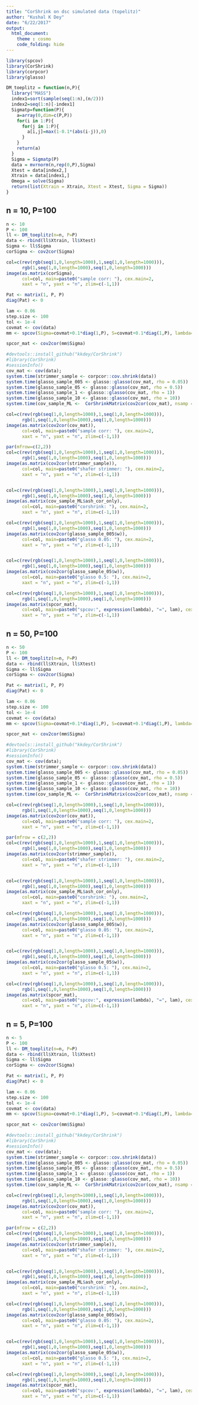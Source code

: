 ```yaml
---
title: "CorShrink on dsc simulated data (topelitz)"
author: "Kushal K Dey"
date: "6/22/2017"
output: 
  html_document:
    theme : cosmo
    code_folding: hide
---
```


```r
library(spcov)
library(CorShrink)
library(corpcor)
library(glasso)
```

```r
DM_toeplitz = function(n,P){
  library("MASS")
  index1=sort(sample(seq(1:n),(n/2)))
  index2=seq(1:n)[-index1]
  Sigmatp=function(P){
    a=array(0,dim=c(P,P))
    for(i in 1:P){
      for(j in 1:P){
        a[i,j]=max(1-0.1*(abs(i-j)),0)
      }
    }
    return(a)
  }
  Sigma = Sigmatp(P)
  data = mvrnorm(n,rep(0,P),Sigma)
  Xtest = data[index2,]
  Xtrain = data[index1,]
  Omega = solve(Sigma)
  return(list(Xtrain = Xtrain, Xtest = Xtest, Sigma = Sigma))
}

```

## n = 10, P=100

```r
n <- 10
P <- 100
ll <- DM_toeplitz(n=n, P=P)
data <- rbind(ll$Xtrain, ll$Xtest)
Sigma <- ll$Sigma
corSigma <- cov2cor(Sigma)
```

```r

col=c(rev(rgb(seq(1,0,length=1000),1,seq(1,0,length=1000))),
      rgb(1,seq(1,0,length=1000),seq(1,0,length=1000)))
image(as.matrix(corSigma),
      col=col, main=paste0("sample corr: "), cex.main=2,
      xaxt = "n", yaxt = "n", zlim=c(-1,1))
```


```r
Pat <- matrix(1, P, P)
diag(Pat) <- 0
```

```r
lam <- 0.06
step.size <- 100
tol <- 1e-4
covmat <- cov(data)
mm <- spcov(Sigma=covmat+0.1*diag(1,P), S=covmat+0.1*diag(1,P), lambda=lam * Pat,step.size=step.size, n.inner.steps=200, thr.inner=0, tol.outer=tol, trace=1)
```

```r
spcor_mat <- cov2cor(mm$Sigma)
```

```r
#devtools::install_github("kkdey/CorShrink")
#library(CorShrink)
#sessionInfo()
cov_mat <- cov(data);
system.time(strimmer_sample <- corpcor::cov.shrink(data))
system.time(glasso_sample_005 <- glasso::glasso(cov_mat, rho = 0.05))
system.time(glasso_sample_05 <- glasso::glasso(cov_mat, rho = 0.5))
system.time(glasso_sample_1 <- glasso::glasso(cov_mat, rho = 1))
system.time(glasso_sample_10 <- glasso::glasso(cov_mat, rho = 10))
system.time(cov_sample_ML <-  CorShrinkMatrix(cov2cor(cov_mat), nsamp = matrix(n, P, P), ash.control = list(mixcompdist = "normal", nullweight = 100)))
```

```r

col=c(rev(rgb(seq(1,0,length=1000),1,seq(1,0,length=1000))),
      rgb(1,seq(1,0,length=1000),seq(1,0,length=1000)))
image(as.matrix(cov2cor(cov_mat)),
      col=col, main=paste0("sample corr: "), cex.main=2,
      xaxt = "n", yaxt = "n", zlim=c(-1,1))
```

```r
par(mfrow=c(2,2))
col=c(rev(rgb(seq(1,0,length=1000),1,seq(1,0,length=1000))),
      rgb(1,seq(1,0,length=1000),seq(1,0,length=1000)))
image(as.matrix(cov2cor(strimmer_sample)),
      col=col, main=paste0("shafer strimmer: "), cex.main=2,
      xaxt = "n", yaxt = "n", zlim=c(-1,1))


col=c(rev(rgb(seq(1,0,length=1000),1,seq(1,0,length=1000))),
      rgb(1,seq(1,0,length=1000),seq(1,0,length=1000)))
image(as.matrix(cov_sample_ML$ash_cor_only),
      col=col, main=paste0("corshrink: "), cex.main=2,
      xaxt = "n", yaxt = "n", zlim=c(-1,1))

col=c(rev(rgb(seq(1,0,length=1000),1,seq(1,0,length=1000))),
      rgb(1,seq(1,0,length=1000),seq(1,0,length=1000)))
image(as.matrix(cov2cor(glasso_sample_005$w)),
      col=col, main=paste0("glasso 0.05: "), cex.main=2,
      xaxt = "n", yaxt = "n", zlim=c(-1,1))


col=c(rev(rgb(seq(1,0,length=1000),1,seq(1,0,length=1000))),
      rgb(1,seq(1,0,length=1000),seq(1,0,length=1000)))
image(as.matrix(cov2cor(glasso_sample_05$w)),
      col=col, main=paste0("glasso 0.5: "), cex.main=2,
      xaxt = "n", yaxt = "n", zlim=c(-1,1))

```

```r
col=c(rev(rgb(seq(1,0,length=1000),1,seq(1,0,length=1000))),
      rgb(1,seq(1,0,length=1000),seq(1,0,length=1000)))
image(as.matrix(spcor_mat),
      col=col, main=paste0("spcov:", expression(lambda), "=", lam), cex.main=2,
      xaxt = "n", yaxt = "n", zlim=c(-1,1))

```

## n = 50, P=100

```r
n <- 50
P <- 100
ll <- DM_toeplitz(n=n, P=P)
data <- rbind(ll$Xtrain, ll$Xtest)
Sigma <- ll$Sigma
corSigma <- cov2cor(Sigma)
```

```r
Pat <- matrix(1, P, P)
diag(Pat) <- 0
```

```r
lam <- 0.06
step.size <- 100
tol <- 1e-4
covmat <- cov(data)
mm <- spcov(Sigma=covmat+0.1*diag(1,P), S=covmat+0.1*diag(1,P), lambda=lam * Pat,step.size=step.size, n.inner.steps=200, thr.inner=0, tol.outer=tol, trace=1)
```

```r
spcor_mat <- cov2cor(mm$Sigma)
```

```r
#devtools::install_github("kkdey/CorShrink")
#library(CorShrink)
#sessionInfo()
cov_mat <- cov(data);
system.time(strimmer_sample <- corpcor::cov.shrink(data))
system.time(glasso_sample_005 <- glasso::glasso(cov_mat, rho = 0.05))
system.time(glasso_sample_05 <- glasso::glasso(cov_mat, rho = 0.5))
system.time(glasso_sample_1 <- glasso::glasso(cov_mat, rho = 1))
system.time(glasso_sample_10 <- glasso::glasso(cov_mat, rho = 10))
system.time(cov_sample_ML <-  CorShrinkMatrix(cov2cor(cov_mat), nsamp = matrix(n, P, P), ash.control = list(mixcompdist = "normal", nullweight = 100)))
```

```r

col=c(rev(rgb(seq(1,0,length=1000),1,seq(1,0,length=1000))),
      rgb(1,seq(1,0,length=1000),seq(1,0,length=1000)))
image(as.matrix(cov2cor(cov_mat)),
      col=col, main=paste0("sample corr: "), cex.main=2,
      xaxt = "n", yaxt = "n", zlim=c(-1,1))
```

```r
par(mfrow = c(2,2))
col=c(rev(rgb(seq(1,0,length=1000),1,seq(1,0,length=1000))),
      rgb(1,seq(1,0,length=1000),seq(1,0,length=1000)))
image(as.matrix(cov2cor(strimmer_sample)),
      col=col, main=paste0("shafer strimmer: "), cex.main=2,
      xaxt = "n", yaxt = "n", zlim=c(-1,1))


col=c(rev(rgb(seq(1,0,length=1000),1,seq(1,0,length=1000))),
      rgb(1,seq(1,0,length=1000),seq(1,0,length=1000)))
image(as.matrix(cov_sample_ML$ash_cor_only),
      col=col, main=paste0("corshrink: "), cex.main=2,
      xaxt = "n", yaxt = "n", zlim=c(-1,1))

col=c(rev(rgb(seq(1,0,length=1000),1,seq(1,0,length=1000))),
      rgb(1,seq(1,0,length=1000),seq(1,0,length=1000)))
image(as.matrix(cov2cor(glasso_sample_005$w)),
      col=col, main=paste0("glasso 0.05: "), cex.main=2,
      xaxt = "n", yaxt = "n", zlim=c(-1,1))


col=c(rev(rgb(seq(1,0,length=1000),1,seq(1,0,length=1000))),
      rgb(1,seq(1,0,length=1000),seq(1,0,length=1000)))
image(as.matrix(cov2cor(glasso_sample_05$w)),
      col=col, main=paste0("glasso 0.5: "), cex.main=2,
      xaxt = "n", yaxt = "n", zlim=c(-1,1))

```

```r
col=c(rev(rgb(seq(1,0,length=1000),1,seq(1,0,length=1000))),
      rgb(1,seq(1,0,length=1000),seq(1,0,length=1000)))
image(as.matrix(spcor_mat),
      col=col, main=paste0("spcov:", expression(lambda), "=", lam), cex.main=2,
      xaxt = "n", yaxt = "n", zlim=c(-1,1))

```


## n = 5, P=100

```r
n <- 5
P <- 100
ll <- DM_toeplitz(n=n, P=P)
data <- rbind(ll$Xtrain, ll$Xtest)
Sigma <- ll$Sigma
corSigma <- cov2cor(Sigma)
```

```r
Pat <- matrix(1, P, P)
diag(Pat) <- 0
```

```r
lam <- 0.06
step.size <- 100
tol <- 1e-4
covmat <- cov(data)
mm <- spcov(Sigma=covmat+0.1*diag(1,P), S=covmat+0.1*diag(1,P), lambda=lam * Pat,step.size=step.size, n.inner.steps=200, thr.inner=0, tol.outer=tol, trace=1)
```

```r
spcor_mat <- cov2cor(mm$Sigma)
```

```r
#devtools::install_github("kkdey/CorShrink")
#library(CorShrink)
#sessionInfo()
cov_mat <- cov(data);
system.time(strimmer_sample <- corpcor::cov.shrink(data))
system.time(glasso_sample_005 <- glasso::glasso(cov_mat, rho = 0.05))
system.time(glasso_sample_05 <- glasso::glasso(cov_mat, rho = 0.5))
system.time(glasso_sample_1 <- glasso::glasso(cov_mat, rho = 1))
system.time(glasso_sample_10 <- glasso::glasso(cov_mat, rho = 10))
system.time(cov_sample_ML <-  CorShrinkMatrix(cov2cor(cov_mat), nsamp = matrix(n, P, P), ash.control = list(mixcompdist = "normal", nullweight = 100)))
```

```r

col=c(rev(rgb(seq(1,0,length=1000),1,seq(1,0,length=1000))),
      rgb(1,seq(1,0,length=1000),seq(1,0,length=1000)))
image(as.matrix(cov2cor(cov_mat)),
      col=col, main=paste0("sample corr: "), cex.main=2,
      xaxt = "n", yaxt = "n", zlim=c(-1,1))
```

```r
par(mfrow = c(2,2))
col=c(rev(rgb(seq(1,0,length=1000),1,seq(1,0,length=1000))),
      rgb(1,seq(1,0,length=1000),seq(1,0,length=1000)))
image(as.matrix(cov2cor(strimmer_sample)),
      col=col, main=paste0("shafer strimmer: "), cex.main=2,
      xaxt = "n", yaxt = "n", zlim=c(-1,1))


col=c(rev(rgb(seq(1,0,length=1000),1,seq(1,0,length=1000))),
      rgb(1,seq(1,0,length=1000),seq(1,0,length=1000)))
image(as.matrix(cov_sample_ML$ash_cor_only),
      col=col, main=paste0("corshrink: "), cex.main=2,
      xaxt = "n", yaxt = "n", zlim=c(-1,1))

col=c(rev(rgb(seq(1,0,length=1000),1,seq(1,0,length=1000))),
      rgb(1,seq(1,0,length=1000),seq(1,0,length=1000)))
image(as.matrix(cov2cor(glasso_sample_005$w)),
      col=col, main=paste0("glasso 0.05: "), cex.main=2,
      xaxt = "n", yaxt = "n", zlim=c(-1,1))


col=c(rev(rgb(seq(1,0,length=1000),1,seq(1,0,length=1000))),
      rgb(1,seq(1,0,length=1000),seq(1,0,length=1000)))
image(as.matrix(cov2cor(glasso_sample_05$w)),
      col=col, main=paste0("glasso 0.5: "), cex.main=2,
      xaxt = "n", yaxt = "n", zlim=c(-1,1))

```

```r
col=c(rev(rgb(seq(1,0,length=1000),1,seq(1,0,length=1000))),
      rgb(1,seq(1,0,length=1000),seq(1,0,length=1000)))
image(as.matrix(spcor_mat),
      col=col, main=paste0("spcov:", expression(lambda), "=", lam), cex.main=2,
      xaxt = "n", yaxt = "n", zlim=c(-1,1))

```
